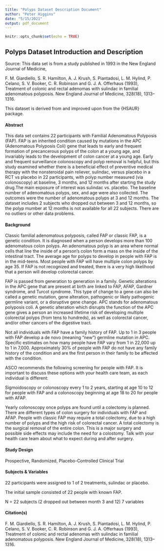 ```yaml
---
title: "Polyps Dataset Description Document"
author: "Peter Higgins"
date: "5/15/2021"
output: pdf_document
---
```


```r
knitr::opts_chunk$set(echo = TRUE)
```


## Polyps Dataset Introduction and Description

Source: This data set is from a study published in 1993 in the New England Journal of Medicine,
 
F. M. Giardiello, S. R. Hamilton, A. J. Krush, S. Piantadosi, L. M. Hylind, P. Celano, S. V. Booker, C. R. Robinson and G. J. A. Offerhaus (1993), Treatment of colonic and rectal adenomas with sulindac in familial adenomatous polyposis. New England Journal of Medicine, 328(18), 1313–1316.

This dataset is derived from and improved upon from the {HSAUR} package. 

#### Abstract

 This data set contains 22 participants with Familial Adenomatous Polyposis (FAP). FAP is an inherited condition caused by mutations in the APC  (Adenomatous Polyposis Coli) gene that leads to early and frequent formation of precancerous polyps of the colon at a young age, and invariably leads to the development of colon cancer at a young age. Early and frequent surveillance colonoscopy and polyp removal is helpful, but this study examined whether there is a beneficial effect of preventive medical therapy with the nonsteroidal pain reliever, sulindac, versus placebo in a RCT vs placebo in 22 participants, with polyp number measured (via colonoscopy) at baseline, 3 months, and 12 months after starting the study drug.The main exposure of interest was sulindac vs. placebo. The baseline number of adenomatous polyps, sex, and age were also collected. The outcomes were the number of adenomatous polyps at 3 and 12 months. The dataset includes 2 subjects who dropped out between 3 and 12 months, so the polyp mumber at 12 months is not available for all 22 subjects. There are no outliers or other data problems. 

#### Background

Classic familial adenomatous polyposis, called FAP or classic FAP, is a genetic condition. It is diagnosed when a person develops more than 100 adenomatous colon polyps. An adenomatous polyp is an area where normal cells that line the inside of a person’s colon form a mass on the inside of the intestinal tract. The average age for polyps to develop in people with FAP is in the mid-teens. Most people with FAP will have multiple colon polyps by age 35. If FAP is not recognized and treated, there is a very high likelihood that a person will develop colorectal cancer.

FAP is passed from generation to generation in a family. Genetic alterations in the APC gene that are present at birth are linked to FAP, AFAP, Gardner syndrome, and Turcot syndrome. This type of change to a gene can also be called a genetic mutation, gene alteration, pathogenic or likely pathogenic germline variant, or a disruptive gene change. APC stands for adenomatous polyposis coli. A genetic alteration which disrupts the function of the APC gene gives a person an increased lifetime risk of developing multiple colorectal polyps (from tens to hundreds), as well as colorectal cancer, and/or other cancers of the digestive tract.

Not all individuals with FAP have a family history of FAP. Up to 1 in 3 people with FAP develop a de novo (meaning "new") germline mutation in APC.  Specific estimates on how many people have FAP vary from 1 in 22,000 up to 1 in 7,000. Approximately 30% of people with FAP do not have any family history of the condition and are the first person in their family to be affected with the condition.

ASCO recommends the following screening for people with FAP. It is important to discuss these options with your health care team, as each individual is different:

Sigmoidoscopy or colonoscopy every 1 to 2 years, starting at age 10 to 12 for people with FAP and a colonoscopy beginning at age 18 to 20 for people with AFAP.

Yearly colonoscopy once polyps are found until a colectomy is planned. There are different types of colon surgery for individuals with FAP and AFAP. People with classic FAP may require a total colectomy, due to a high number of polyps and the high risk of colorectal cancer. A total colectomy is the surgical removal of the entire colon. This is a major surgery and possible side effects may include the need for a colostomy. Talk with your health care team about what to expect during and after surgery.

#### Study Design

Prospective, Randomized, Placebo-Controlled Clinical Trial

#### Subjects & Variables

22 participants were assigned to 1 of 2 treatments, sulindac or placebo. 

The initial sample consisted of 22 people with known FAP. 

N = 22 subjects (2 dropped out between month 3 and 12)
7 variables

#### Citation(s)

F. M. Giardiello, S. R. Hamilton, A. J. Krush, S. Piantadosi, L. M. Hylind, P. Celano, S. V. Booker, C. R. Robinson and G. J. A. Offerhaus (1993), Treatment of colonic and rectal adenomas with sulindac in familial adenomatous polyposis. New England Journal of Medicine, 328(18), 1313–1316.

